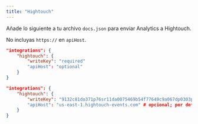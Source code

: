 ```yaml
---
title: "Hightouch"
---
```


Añade lo siguiente a tu archivo `docs.json` para enviar Analytics a Hightouch.

<Info>

  No incluyas `https://` en `apiHost`.

</Info>

<CodeGroup>

```json Opciones de Analytics en docs.json
"integrations": {
    "hightouch": {
        "writeKey": "required"
        "apiHost": "optional"
    }
}
```

```json Ejemplo
"integrations": {
    "hightouch": {
        "writeKey": "9132c81do371p76sr11da0075469b54f77649c9a067dp0303p56q0q64n072336"
        "apiHost": "us-east-1.hightouch-events.com" # opcional; por defecto es `us-east-1.hightouch-events.com`
    }
}
```

</CodeGroup>
